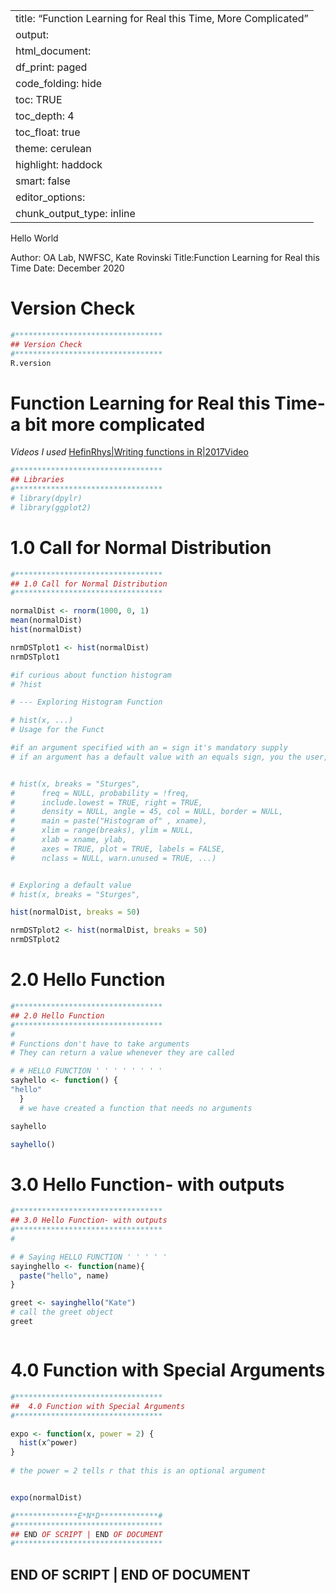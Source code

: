 
---
title: "Function Learning for Real this Time, More Complicated"
output:
 html_document:
    df_print: paged
    code_folding: hide
    toc: TRUE
    toc_depth: 4
    toc_float: true
    theme: cerulean
    highlight: haddock
    smart: false
editor_options: 
  chunk_output_type: inline
---


Hello World

Author: OA Lab, NWFSC, Kate Rovinski
Title:Function Learning for Real this Time
Date: December 2020


# Version Check
```r
#*********************************
## Version Check
#********************************* 
R.version

```


# Function Learning for Real this Time- a bit more complicated

*Videos I used*
[HefinRhys|Writing functions in R|2017Video](https://youtu.be/ffPeac3BigM)



```r
#*********************************
## Libraries
#********************************* 
# library(dpylr)
# library(ggplot2)

```


# 1.0 Call for Normal Distribution
```r
#*********************************
## 1.0 Call for Normal Distribution
#********************************* 

normalDist <- rnorm(1000, 0, 1)
mean(normalDist)
hist(normalDist)

nrmDSTplot1 <- hist(normalDist)
nrmDSTplot1

#if curious about function histogram
# ?hist

# --- Exploring Histogram Function

# hist(x, ...)
# Usage for the Funct

#if an argument specified with an = sign it's mandatory supply
# if an argument has a default value with an equals sign, you the user, don't have to enter it/supply it


# hist(x, breaks = "Sturges",
#      freq = NULL, probability = !freq,
#      include.lowest = TRUE, right = TRUE,
#      density = NULL, angle = 45, col = NULL, border = NULL,
#      main = paste("Histogram of" , xname),
#      xlim = range(breaks), ylim = NULL,
#      xlab = xname, ylab,
#      axes = TRUE, plot = TRUE, labels = FALSE,
#      nclass = NULL, warn.unused = TRUE, ...)


# Exploring a default value 
# hist(x, breaks = "Sturges",

hist(normalDist, breaks = 50)

nrmDSTplot2 <- hist(normalDist, breaks = 50)
nrmDSTplot2

```




# 2.0 Hello Function
```r
#*********************************
## 2.0 Hello Function
#********************************* 
#
# Functions don't have to take arguments
# They can return a value whenever they are called 

# # HELLO FUNCTION ' ' ' ' ' ' ' '
sayhello <- function() {
"hello"
  }
  # we have created a function that needs no arguments

sayhello

sayhello()

```


# 3.0 Hello Function- with outputs
```r
#*********************************
## 3.0 Hello Function- with outputs
#********************************* 
#

# # Saying HELLO FUNCTION ' ' ' ' '
sayinghello <- function(name){
  paste("hello", name)
}

greet <- sayinghello("Kate")
# call the greet object
greet



```



# 4.0 Function with Special Arguments 
```r
#*********************************
##  4.0 Function with Special Arguments
#********************************* 

expo <- function(x, power = 2) {
  hist(x^power)
}
  
# the power = 2 tells r that this is an optional argument 


expo(normalDist)

```




















```r
#**************E*N*D*************# 
#*********************************
## END OF SCRIPT | END OF DOCUMENT 
#*********************************
```


## END OF SCRIPT | END OF DOCUMENT